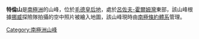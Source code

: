 {{coord|69|38|S|39|42|E|display=title}}

'''特倫山'''是[[南極洲|南極洲]]的山峰，位於[[毛德皇后地|毛德皇后地]]，處於[[呂佐夫-霍爾姆灣|呂佐夫-霍爾姆灣]]東部，該山峰根據[[挪威|挪威]]探險隊拍攝的空中照片被繪入地圖，該山峰現時由[[南極條約體系|南極條約體系]]管理。

{{Antarctica-geo-stub}}
[[Category:南極洲山峰|Category:南極洲山峰]]